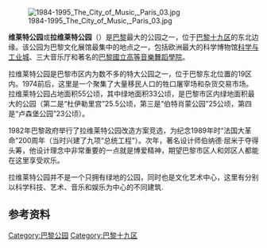 [[File:1984-1995_The_City_of_Music,_Paris_03.jpg|thumb]]

'''维莱特公园'''或'''拉维莱特公园'''（{{lang-fr|Parc de la Villette}}）是[[巴黎|巴黎]]最大的公园之一，位于[[巴黎十九区|巴黎十九区]]的东北边缘。该公园为巴黎文化展馆最集中的地点之一，包括欧洲最大的科学博物馆[[科学与工业城|科学与工业城]]、三大音乐厅和著名的[[巴黎國立高等音樂舞蹈學院|巴黎國立高等音樂舞蹈學院]]。

拉维莱特公园是巴黎市区内为数不多的特大公园之一，位于巴黎东北位置的19区内。1974前后，这里是一个聚集了大量移民人口的牲口屠宰场和杂货交易市场。拉维莱特公园占地面积55公顷，其中绿地面积33公顷，是巴黎市区内绿地面积最大的公园（第二是“杜伊勒里宫”25.5公顷，第三是“伯特肖蒙公园”25公顷，第四是“卢森堡公园”23公顷）。

1982年巴黎政府举行了拉维莱特公园改造方案竞选，为纪念1989年时“法国大革命”200周年（当时兴建了九项“总统工程”）。次年，著名设计师伯纳德·屈米于夺得头筹，他设计理念中非常重要的一点就是博爱精神，期望巴黎市区人和郊区人都能在这里享受欢乐。 

拉维莱特公园并不是一个只拥有绿地的公园，同时也是文化艺术中心，这里有分别以科学科技、艺术、音乐和娱乐为中心的不同建筑.

==参考资料==
{{Reflist}}

{{coord|48|53|35|N|02|23|27|E|display=title|type:landmark_region:FR}}
[[Category:巴黎公园|Category:巴黎公园]]
[[Category:巴黎十九区|Category:巴黎十九区]]